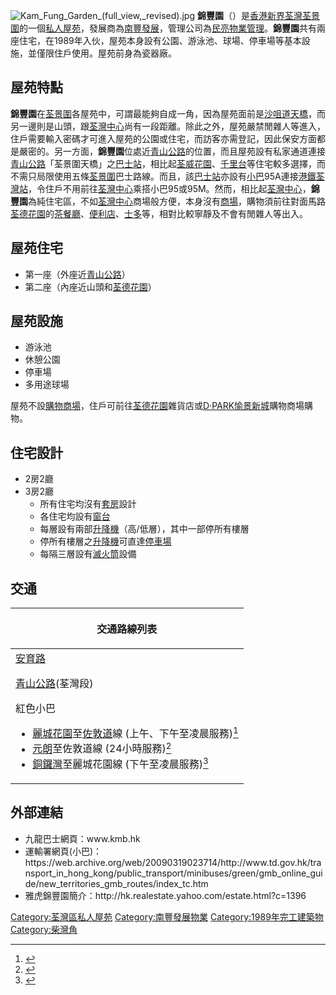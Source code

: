 [[File:Kam_Fung_Garden_(full_view,_revised).jpg|thumb]]
'''錦豐園'''（{{lang-en|Kam Fung Garden}}）是[[香港|香港]][[新界|新界]][[荃灣|荃灣]][[荃景圍|荃景圍]]的一個[[私人屋苑|私人屋苑]]，發展商為[[南豐發展|南豐發展]]，管理公司為[[民亮物業管理|民亮物業管理]]。'''錦豐園'''共有兩座住宅，在1989年入伙，屋苑本身設有公園、游泳池、球場、停車場等基本設施，並僅限住戶使用。屋苑前身為瓷器廠。

==屋苑特點==
'''錦豐園'''在[[荃景圍|荃景圍]]各屋苑中，可謂最能夠自成一角，因為屋苑面前是[[沙咀道天橋|沙咀道天橋]]，而另一邊則是山頭，跟[[荃灣中心|荃灣中心]]尚有一段距離。除此之外，屋苑嚴禁閒雜人等進入，住戶需要輸入密碼才可進入屋苑的公園或住宅，而訪客亦需登記，因此保安方面都是嚴密的。另一方面，'''錦豐園'''位處近[[青山公路|青山公路]]的位置，而且屋苑設有私家通道連接[[青山公路|青山公路]]「荃景圍天橋」之[[巴士站|巴士站]]，相比起[[荃威花園|荃威花園]]、[[千里台|千里台]]等住宅較多選擇，而不需只局限使用五條[[荃景圍|荃景圍]]巴士路線。而且，該[[巴士站|巴士站]]亦設有[[小巴|小巴]]95A連接[[港鐵|港鐵]][[荃灣站|荃灣站]]，令住戶不用前往[[荃灣中心|荃灣中心]]乘搭小巴95或95M。然而，相比起[[荃灣中心|荃灣中心]]，'''錦豐園'''為純住宅區，不如[[荃灣中心|荃灣中心]]商場般方便，本身沒有[[商場|商場]]，購物須前往對面馬路[[荃德花園|荃德花園]]的[[茶餐廳|茶餐廳]]、[[便利店|便利店]]、[[士多|士多]]等，相對比較寧靜及不會有閒雜人等出入。

==屋苑住宅==
*第一座（外座近[[青山公路|青山公路]]）
*第二座（內座近山頭和[[荃德花園|荃德花園]]）

==屋苑設施==
*游泳池
*休憩公園
*停車場
*多用途球場

屋苑不設[[購物商場|購物商場]]，住戶可前往[[荃德花園|荃德花園]]雜貨店或[[D·PARK愉景新城|D·PARK愉景新城]]購物商場購物。

==住宅設計==
*2房2廳
*3房2廳
**所有住宅均沒有[[套房|套房]]設計
**各住宅均設有[[窗台|窗台]]
**每層設有兩部[[升降機|升降機]]（高/低層），其中一部停所有樓層
**停所有樓層之[[升降機|升降機]]可直達[[停車場|停車場]]
**每隔三層設有[[滅火筒|滅火筒]]設備

==交通==
{| class="mw-collapsible mw-collapsed wikitable" style="background:white; margin: 0 auto; width: auto;" 
! 交通路線列表
|-
|
;[[安育路|安育路]]
{{新界專線小巴簡單列表|95A}}


;[[青山公路|青山公路]](荃灣段)
{{九龍新界巴士簡單列表|34|34M|40|48X|53|57M|58M|58P|59A|59M|60M|61M|66M|67M|68A|68M|69M|69P|234A|234B|234C|234D|234P|234X|251M|259E|260C|265M|269A|269P|269M|868|N260|N269}}
{{大嶼山巴士簡單列表|A38}}
{{過海隧道巴士簡單列表|934}}
{{新界專線小巴簡單列表|49S|95A|96|96A|96B|96C|96M|96S|302}}
;紅色小巴
*[[麗城花園|麗城花園]]至[[佐敦道|佐敦道]]線 (上午、下午至凌晨服務)<ref>{{Cite web |url=http://www.16seats.net/chi/rmb/r_kn34.html |title=佐敦道白加士街　—　荃灣麗城花園 |access-date=2016-10-02 |archive-date=2016-09-22 |archive-url=https://web.archive.org/web/20160922233419/http://www.16seats.net/chi/rmb/r_kn34.html |dead-url=no }}</ref>
*[[元朗|元朗]]至佐敦道線 (24小時服務)<ref>{{Cite web |url=http://www.16seats.net/chi/rmb/r_kn68.html |title=佐敦道白加士街　—　屯門及元朗 |access-date=2016-10-02 |archive-url=https://web.archive.org/web/20170128123953/http://www.16seats.net/chi/rmb/r_kn68.html |archive-date=2017-01-28 |dead-url=yes }}</ref>
*[[銅鑼灣|銅鑼灣]]至麗城花園線 (下午至凌晨服務)<ref>{{Cite web |url=http://www.16seats.net/chi/rmb/r_hn34.html |title=銅鑼灣糖街　＞　荃灣麗城花園 |access-date=2016-10-02 |archive-date=2017-01-15 |archive-url=https://web.archive.org/web/20170115041653/http://www.16seats.net/chi/rmb/r_hn34.html |dead-url=no }}</ref>
|}

==外部連結==
*九龍巴士網頁：www.kmb.hk
*運輸署網頁(小巴)：https://web.archive.org/web/20090319023714/http://www.td.gov.hk/transport_in_hong_kong/public_transport/minibuses/green/gmb_online_guide/new_territories_gmb_routes/index_tc.htm
*雅虎錦豐園簡介：http://hk.realestate.yahoo.com/estate.html?c=1396


{{南豐集團}}

[[Category:荃灣區私人屋苑|Category:荃灣區私人屋苑]]
[[Category:南豐發展物業|Category:南豐發展物業]]
[[Category:1989年完工建築物|Category:1989年完工建築物]]
[[Category:柴灣角|Category:柴灣角]]